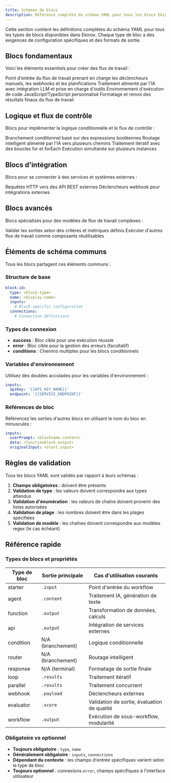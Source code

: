 ```yaml
---
title: Schémas de blocs
description: Référence complète du schéma YAML pour tous les blocs Ekinox
---
```



Cette section contient les définitions complètes du schéma YAML pour tous les types de blocs disponibles dans Ekinox. Chaque type de bloc a des exigences de configuration spécifiques et des formats de sortie.

## Blocs fondamentaux

Voici les éléments essentiels pour créer des flux de travail :

<Cards>
  <Card title="Bloc de démarrage" href="/yaml/blocks/starter">
    Point d'entrée du flux de travail prenant en charge les déclencheurs manuels, les webhooks et les planifications
  </Card>
  <Card title="Bloc Agent" href="/yaml/blocks/agent">
    Traitement alimenté par l'IA avec intégration LLM et prise en charge d'outils
  </Card>
  <Card title="Bloc Fonction" href="/yaml/blocks/function">
    Environnement d'exécution de code JavaScript/TypeScript personnalisé
  </Card>
  <Card title="Bloc Réponse" href="/yaml/blocks/response">
    Formatage et renvoi des résultats finaux du flux de travail
  </Card>
</Cards>

## Logique et flux de contrôle

Blocs pour implémenter la logique conditionnelle et le flux de contrôle :

<Cards>
  <Card title="Bloc Condition" href="/yaml/blocks/condition">
    Branchement conditionnel basé sur des expressions booléennes
  </Card>
  <Card title="Bloc Routeur" href="/yaml/blocks/router">
    Routage intelligent alimenté par l'IA vers plusieurs chemins
  </Card>
  <Card title="Bloc Boucle" href="/yaml/blocks/loop">
    Traitement itératif avec des boucles for et forEach
  </Card>
  <Card title="Bloc Parallèle" href="/yaml/blocks/parallel">
    Exécution simultanée sur plusieurs instances
  </Card>
</Cards>

## Blocs d'intégration

Blocs pour se connecter à des services et systèmes externes :

<Cards>
  <Card title="Bloc API" href="/yaml/blocks/api">
    Requêtes HTTP vers des API REST externes
  </Card>
  <Card title="Bloc Webhook" href="/yaml/blocks/webhook">
    Déclencheurs webhook pour intégrations externes
  </Card>
</Cards>

## Blocs avancés

Blocs spécialisés pour des modèles de flux de travail complexes :

<Cards>
  <Card title="Bloc Évaluateur" href="/yaml/blocks/evaluator">
    Valider les sorties selon des critères et métriques définis
  </Card>
  <Card title="Bloc Flux de travail" href="/yaml/blocks/workflow">
    Exécuter d'autres flux de travail comme composants réutilisables
  </Card>
</Cards>

## Éléments de schéma communs

Tous les blocs partagent ces éléments communs :

### Structure de base

```yaml
block-id:
  type: <block-type>
  name: <display-name>
  inputs:
    # Block-specific configuration
  connections:
    # Connection definitions
```

### Types de connexion

- **success** : Bloc cible pour une exécution réussie
- **error** : Bloc cible pour la gestion des erreurs (facultatif)
- **conditions** : Chemins multiples pour les blocs conditionnels

### Variables d'environnement

Utilisez des doubles accolades pour les variables d'environnement :

```yaml
inputs:
  apiKey: '{{API_KEY_NAME}}'
  endpoint: '{{SERVICE_ENDPOINT}}'
```

### Références de bloc

Référencez les sorties d'autres blocs en utilisant le nom du bloc en minuscules :

```yaml
inputs:
  userPrompt: <blockname.content>
  data: <functionblock.output>
  originalInput: <start.input>
```

## Règles de validation

Tous les blocs YAML sont validés par rapport à leurs schémas :

1. **Champs obligatoires** : doivent être présents
2. **Validation de type** : les valeurs doivent correspondre aux types attendus
3. **Validation d'énumération** : les valeurs de chaîne doivent provenir des listes autorisées
4. **Validation de plage** : les nombres doivent être dans les plages spécifiées
5. **Validation de modèle** : les chaînes doivent correspondre aux modèles regex (le cas échéant)

## Référence rapide

### Types de blocs et propriétés

| Type de bloc | Sortie principale | Cas d'utilisation courants |
|------------|----------------|------------------|
| starter | `.input` | Point d'entrée du workflow |
| agent | `.content` | Traitement IA, génération de texte |
| function | `.output` | Transformation de données, calculs |
| api | `.output` | Intégration de services externes |
| condition | N/A (branchement) | Logique conditionnelle |
| router | N/A (branchement) | Routage intelligent |
| response | N/A (terminal) | Formatage de sortie finale |
| loop | `.results` | Traitement itératif |
| parallel | `.results` | Traitement concurrent |
| webhook | `.payload` | Déclencheurs externes |
| evaluator | `.score` | Validation de sortie, évaluation de qualité |
| workflow | `.output` | Exécution de sous-workflow, modularité |

### Obligatoire vs optionnel

- **Toujours obligatoire** : `type`, `name`
- **Généralement obligatoire** : `inputs`, `connections`
- **Dépendant du contexte** : les champs d'entrée spécifiques varient selon le type de bloc
- **Toujours optionnel** : connexions `error`, champs spécifiques à l'interface utilisateur
